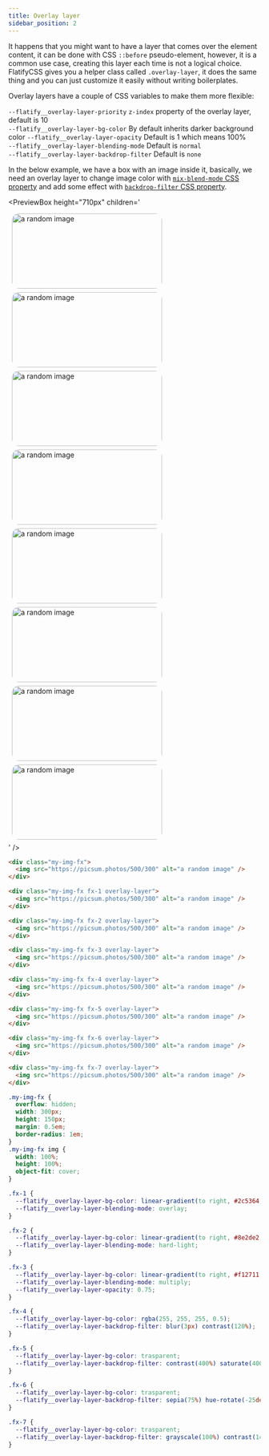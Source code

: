 ```yaml
---
title: Overlay layer
sidebar_position: 2
---
```



It happens that you might want to have a layer that comes over the element content, it can be done with CSS `::before` pseudo-element, however, it is a common use case, creating this layer each time is not a logical choice.  
FlatifyCSS gives you a helper class called `.overlay-layer`, it does the same thing and you can just customize it easily without writing boilerplates.

Overlay layers have a couple of CSS variables to make them more flexible:

`--flatify__overlay-layer-priority` `z-index` property of the overlay layer, default is 10  
`--flatify__overlay-layer-bg-color` By default inherits darker background color
`--flatify__overlay-layer-opacity` Default is 1 which means 100%  
`--flatify__overlay-layer-blending-mode` Default is `normal`  
`--flatify__overlay-layer-backdrop-filter` Default is `none`

In the below example, we have a box with an image inside it, basically, we need an overlay layer to change image color with [`mix-blend-mode` CSS property](https://developer.mozilla.org/en-US/docs/Web/CSS/mix-blend-mode) and add some effect with [`backdrop-filter` CSS property](https://developer.mozilla.org/en-US/docs/Web/CSS/backdrop-filter).

<PreviewBox
	height="710px"
	children='<!DOCTYPE html>
<html lang="en">
	<head>
		<meta charset="UTF-8" />
		<meta http-equiv="X-UA-Compatible" content="IE=edge" />
		<meta name="viewport" content="width=device-width, initial-scale=1.0" />
		<link rel="stylesheet" href="https://cdn.jsdelivr.net/npm/flatifycss/dist/css/flatify.min.css" />
		<title>Overlay layer</title>
        <style>
            .my-img-fx{
                overflow: hidden;
                width: 300px;
                height: 150px;
				margin: 0.5em;
                border-radius: 1em;
            }
            .my-img-fx img{
                width: 100%;
                height: 100%;
                object-fit: cover;
            }
            .fx-1{
                 --flatify__overlay-layer-bg-color: linear-gradient(to right, #2C5364, #203A43, #0F2027);
                --flatify__overlay-layer-blending-mode: overlay;
            }
            .fx-2{
                --flatify__overlay-layer-bg-color: linear-gradient(to right, #8e2de2, #4a00e0);
                --flatify__overlay-layer-blending-mode: hard-light;
            }
            .fx-3{
                --flatify__overlay-layer-bg-color: linear-gradient(to right, #f12711, #f5af19);
                --flatify__overlay-layer-blending-mode: multiply;
                --flatify__overlay-layer-opacity: 0.75;
            }
            .fx-4{
                --flatify__overlay-layer-bg-color: rgba(255,255,255, 0.5);
                --flatify__overlay-layer-backdrop-filter: blur(3px) contrast(120%);
            }
            .fx-5{
                --flatify__overlay-layer-bg-color: trasparent;
                --flatify__overlay-layer-backdrop-filter: contrast(400%) saturate(400%) grayscale(50%) sepia(50%) hue-rotate(10deg);
            }
			.fx-6{
				--flatify__overlay-layer-bg-color: trasparent;
                --flatify__overlay-layer-backdrop-filter: sepia(75%) hue-rotate(-25deg);
            }
			.fx-7{
				--flatify__overlay-layer-bg-color: trasparent;
                --flatify__overlay-layer-backdrop-filter: grayscale(100%) contrast(140%) brightness(85%);
            }
        </style>
    </head>
    <body>
    	<div class="flex-center">
            <div class="my-img-fx">
    		    <img src="https://picsum.photos/500/300" alt="a random image"/>
    	    </div>
            <div class="my-img-fx fx-1 overlay-layer">
    		    <img src="https://picsum.photos/500/300" alt="a random image"/>
    	    </div>
        </div>
    	<div class="flex-center">
            <div class="my-img-fx fx-2 overlay-layer">
    		    <img src="https://picsum.photos/500/300" alt="a random image"/>
    	    </div>
            <div class="my-img-fx fx-3 overlay-layer">
    		    <img src="https://picsum.photos/500/300" alt="a random image"/>
    	    </div>
        </div>
        <div class="flex-center">
            <div class="my-img-fx fx-4 overlay-layer">
    		    <img src="https://picsum.photos/500/300" alt="a random image"/>
    	    </div>
            <div class="my-img-fx fx-5 overlay-layer">
    		    <img src="https://picsum.photos/500/300" alt="a random image"/>
    	    </div>
        </div>
		<div class="flex-center">
            <div class="my-img-fx fx-6 overlay-layer">
    		    <img src="https://picsum.photos/500/300" alt="a random image"/>
    	    </div>
            <div class="my-img-fx fx-7 overlay-layer">
    		    <img src="https://picsum.photos/500/300" alt="a random image"/>
    	    </div>
        </div>
    </body>

</html>'
/>

```html title="index.html"
<div class="my-img-fx">
  <img src="https://picsum.photos/500/300" alt="a random image" />
</div>

<div class="my-img-fx fx-1 overlay-layer">
  <img src="https://picsum.photos/500/300" alt="a random image" />
</div>

<div class="my-img-fx fx-2 overlay-layer">
  <img src="https://picsum.photos/500/300" alt="a random image" />
</div>

<div class="my-img-fx fx-3 overlay-layer">
  <img src="https://picsum.photos/500/300" alt="a random image" />
</div>

<div class="my-img-fx fx-4 overlay-layer">
  <img src="https://picsum.photos/500/300" alt="a random image" />
</div>

<div class="my-img-fx fx-5 overlay-layer">
  <img src="https://picsum.photos/500/300" alt="a random image" />
</div>

<div class="my-img-fx fx-6 overlay-layer">
  <img src="https://picsum.photos/500/300" alt="a random image" />
</div>

<div class="my-img-fx fx-7 overlay-layer">
  <img src="https://picsum.photos/500/300" alt="a random image" />
</div>
```

```css title="style.scss"
.my-img-fx {
  overflow: hidden;
  width: 300px;
  height: 150px;
  margin: 0.5em;
  border-radius: 1em;
}
.my-img-fx img {
  width: 100%;
  height: 100%;
  object-fit: cover;
}

.fx-1 {
  --flatify__overlay-layer-bg-color: linear-gradient(to right, #2c5364, #203a43, #0f2027);
  --flatify__overlay-layer-blending-mode: overlay;
}

.fx-2 {
  --flatify__overlay-layer-bg-color: linear-gradient(to right, #8e2de2, #4a00e0);
  --flatify__overlay-layer-blending-mode: hard-light;
}

.fx-3 {
  --flatify__overlay-layer-bg-color: linear-gradient(to right, #f12711, #f5af19);
  --flatify__overlay-layer-blending-mode: multiply;
  --flatify__overlay-layer-opacity: 0.75;
}

.fx-4 {
  --flatify__overlay-layer-bg-color: rgba(255, 255, 255, 0.5);
  --flatify__overlay-layer-backdrop-filter: blur(3px) contrast(120%);
}

.fx-5 {
  --flatify__overlay-layer-bg-color: trasparent;
  --flatify__overlay-layer-backdrop-filter: contrast(400%) saturate(400%) grayscale(50%) sepia(50%) hue-rotate(10deg);
}

.fx-6 {
  --flatify__overlay-layer-bg-color: trasparent;
  --flatify__overlay-layer-backdrop-filter: sepia(75%) hue-rotate(-25deg);
}

.fx-7 {
  --flatify__overlay-layer-bg-color: trasparent;
  --flatify__overlay-layer-backdrop-filter: grayscale(100%) contrast(140%) brightness(85%);
}
```
